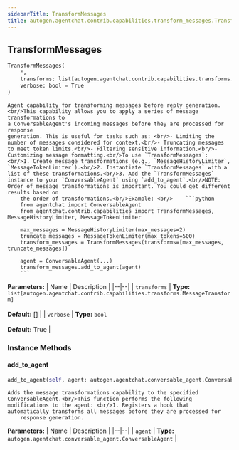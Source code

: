 ```yaml
---
sidebarTitle: TransformMessages
title: autogen.agentchat.contrib.capabilities.transform_messages.TransformMessages
---
```

<h2 id="autogen.agentchat.contrib.capabilities.transform_messages.TransformMessages" class="doc doc-heading">
    <code class="doc-symbol doc-symbol-heading doc-symbol-class"></code>
    <span class="doc doc-object-name doc-class-name">TransformMessages</span>
</h2>

```python
TransformMessages(
    *,
    transforms: list[autogen.agentchat.contrib.capabilities.transforms.MessageTransform] = [],
    verbose: bool = True
)
```

    Agent capability for transforming messages before reply generation.<br/>This capability allows you to apply a series of message transformations to
    a ConversableAgent's incoming messages before they are processed for response
    generation. This is useful for tasks such as: <br/>- Limiting the number of messages considered for context.<br/>- Truncating messages to meet token limits.<br/>- Filtering sensitive information.<br/>- Customizing message formatting.<br/>To use `TransformMessages`: <br/>1. Create message transformations (e.g., `MessageHistoryLimiter`, `MessageTokenLimiter`).<br/>2. Instantiate `TransformMessages` with a list of these transformations.<br/>3. Add the `TransformMessages` instance to your `ConversableAgent` using `add_to_agent`.<br/>NOTE: Order of message transformations is important. You could get different results based on
        the order of transformations.<br/>Example: <br/>    ```python
        from agentchat import ConversableAgent
        from agentchat.contrib.capabilities import TransformMessages, MessageHistoryLimiter, MessageTokenLimiter
    
        max_messages = MessageHistoryLimiter(max_messages=2)
        truncate_messages = MessageTokenLimiter(max_tokens=500)
        transform_messages = TransformMessages(transforms=[max_messages, truncate_messages])
    
        agent = ConversableAgent(...)
        transform_messages.add_to_agent(agent)
        ```

<b>Parameters:</b>
| Name | Description |
|--|--|
| `transforms` | **Type:** `list[autogen.agentchat.contrib.capabilities.transforms.MessageTransform]`<br/><br/>**Default:** [] |
| `verbose` | **Type:** `bool`<br/><br/>**Default:** True |

### Instance Methods

<code class="doc-symbol doc-symbol-heading doc-symbol-method"></code>
#### add_to_agent

```python
add_to_agent(self, agent: autogen.agentchat.conversable_agent.ConversableAgent) -> 
```

    Adds the message transformations capability to the specified ConversableAgent.<br/>This function performs the following modifications to the agent: <br/>1. Registers a hook that automatically transforms all messages before they are processed for
        response generation.

<b>Parameters:</b>
| Name | Description |
|--|--|
| `agent` | **Type:** `autogen.agentchat.conversable_agent.ConversableAgent` |

<br />
